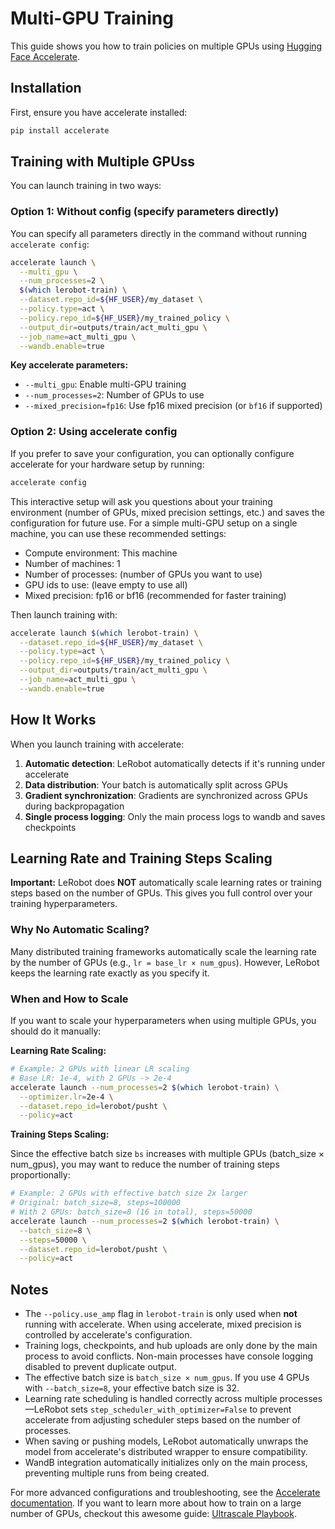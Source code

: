 # Multi-GPU Training

This guide shows you how to train policies on multiple GPUs using [Hugging Face Accelerate](https://huggingface.co/docs/accelerate).

## Installation

First, ensure you have accelerate installed:

```bash
pip install accelerate
```

## Training with Multiple GPUss

You can launch training in two ways:

### Option 1: Without config (specify parameters directly)

You can specify all parameters directly in the command without running `accelerate config`:

```bash
accelerate launch \
  --multi_gpu \
  --num_processes=2 \
  $(which lerobot-train) \
  --dataset.repo_id=${HF_USER}/my_dataset \
  --policy.type=act \
  --policy.repo_id=${HF_USER}/my_trained_policy \
  --output_dir=outputs/train/act_multi_gpu \
  --job_name=act_multi_gpu \
  --wandb.enable=true
```

**Key accelerate parameters:**

- `--multi_gpu`: Enable multi-GPU training
- `--num_processes=2`: Number of GPUs to use
- `--mixed_precision=fp16`: Use fp16 mixed precision (or `bf16` if supported)

### Option 2: Using accelerate config

If you prefer to save your configuration, you can optionally configure accelerate for your hardware setup by running:

```bash
accelerate config
```

This interactive setup will ask you questions about your training environment (number of GPUs, mixed precision settings, etc.) and saves the configuration for future use. For a simple multi-GPU setup on a single machine, you can use these recommended settings:

- Compute environment: This machine
- Number of machines: 1
- Number of processes: (number of GPUs you want to use)
- GPU ids to use: (leave empty to use all)
- Mixed precision: fp16 or bf16 (recommended for faster training)

Then launch training with:

```bash
accelerate launch $(which lerobot-train) \
  --dataset.repo_id=${HF_USER}/my_dataset \
  --policy.type=act \
  --policy.repo_id=${HF_USER}/my_trained_policy \
  --output_dir=outputs/train/act_multi_gpu \
  --job_name=act_multi_gpu \
  --wandb.enable=true
```

## How It Works

When you launch training with accelerate:

1. **Automatic detection**: LeRobot automatically detects if it's running under accelerate
2. **Data distribution**: Your batch is automatically split across GPUs
3. **Gradient synchronization**: Gradients are synchronized across GPUs during backpropagation
4. **Single process logging**: Only the main process logs to wandb and saves checkpoints

## Learning Rate and Training Steps Scaling

**Important:** LeRobot does **NOT** automatically scale learning rates or training steps based on the number of GPUs. This gives you full control over your training hyperparameters.

### Why No Automatic Scaling?

Many distributed training frameworks automatically scale the learning rate by the number of GPUs (e.g., `lr = base_lr × num_gpus`). 
However, LeRobot keeps the learning rate exactly as you specify it.

### When and How to Scale

If you want to scale your hyperparameters when using multiple GPUs, you should do it manually:

**Learning Rate Scaling:**

```bash
# Example: 2 GPUs with linear LR scaling
# Base LR: 1e-4, with 2 GPUs -> 2e-4
accelerate launch --num_processes=2 $(which lerobot-train) \
  --optimizer.lr=2e-4 \
  --dataset.repo_id=lerobot/pusht \
  --policy=act
```

**Training Steps Scaling:**

Since the effective batch size `bs` increases with multiple GPUs (batch_size × num_gpus), you may want to reduce the number of training steps proportionally:

```bash
# Example: 2 GPUs with effective batch size 2x larger
# Original: batch_size=8, steps=100000  
# With 2 GPUs: batch_size=8 (16 in total), steps=50000 
accelerate launch --num_processes=2 $(which lerobot-train) \
  --batch_size=8 \
  --steps=50000 \
  --dataset.repo_id=lerobot/pusht \
  --policy=act
```

## Notes

- The `--policy.use_amp` flag in `lerobot-train` is only used when **not** running with accelerate. When using accelerate, mixed precision is controlled by accelerate's configuration.
- Training logs, checkpoints, and hub uploads are only done by the main process to avoid conflicts. Non-main processes have console logging disabled to prevent duplicate output.
- The effective batch size is `batch_size × num_gpus`. If you use 4 GPUs with `--batch_size=8`, your effective batch size is 32.
- Learning rate scheduling is handled correctly across multiple processes—LeRobot sets `step_scheduler_with_optimizer=False` to prevent accelerate from adjusting scheduler steps based on the number of processes.
- When saving or pushing models, LeRobot automatically unwraps the model from accelerate's distributed wrapper to ensure compatibility.
- WandB integration automatically initializes only on the main process, preventing multiple runs from being created.

For more advanced configurations and troubleshooting, see the [Accelerate documentation](https://huggingface.co/docs/accelerate). If you want to learn more about how to train on a large number of GPUs, checkout this awesome guide: [Ultrascale Playbook](https://huggingface.co/spaces/nanotron/ultrascale-playbook).
